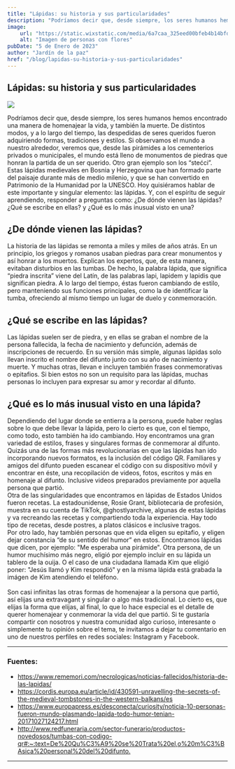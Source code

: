 ```yaml
---
title: "Lápidas: su historia y sus particularidades"
description: "Podríamos decir que, desde siempre, los seres humanos hemos encontrado una manera de homenajear la vida, y también la muerte. De distintos modos, y a lo largo del tiempo, las despedidas de seres queridos fueron adquiriendo formas, tradiciones y estilos. Si observamos el mundo a nuestro alrededor, veremos que, desde las pirámides a los cementerios privados o municipales, el mundo está lleno de monumentos de piedras que honran la partida de un ser querido."
image: 
    url: "https://static.wixstatic.com/media/6a7caa_325eed00bfeb4b14bfd7547cf67e118e~mv2.jpg/v1/fill/w_1110,h_740,al_c,q_85,usm_0.66_1.00_0.01,enc_auto/6a7caa_325eed00bfeb4b14bfd7547cf67e118e~mv2.jpg"
    alt: "Imagen de personas con flores"
pubDate: "5 de Enero de 2023"
author: "Jardín de la paz"
href: "/blog/lapidas-su-historia-y-sus-particularidades"
---
```


<BlogLayout title={frontmatter.title}>
    <section class="w-[70%] min-w-[70%] md:w-[90%] mx-auto mt-10 space-y-7">
        <h1 class="text-4xl font-semibold">Lápidas: su historia y sus particularidades</h1>
        <img src="https://static.wixstatic.com/media/6a7caa_325eed00bfeb4b14bfd7547cf67e118e~mv2.jpg/v1/fill/w_1110,h_740,al_c,q_85,usm_0.66_1.00_0.01,enc_auto/6a7caa_325eed00bfeb4b14bfd7547cf67e118e~mv2.jpg" class="w-full object-cover h-[400px] rounded-lg" />
        <p>Podríamos decir que, desde siempre, los seres humanos hemos encontrado una manera de homenajear la vida, y también la muerte. De distintos modos, y a lo largo del tiempo, las despedidas de seres queridos fueron adquiriendo formas, tradiciones y estilos. Si observamos el mundo a nuestro alrededor, veremos que, desde las pirámides a los cementerios privados o municipales, el mundo está lleno de monumentos de piedras que honran la partida de un ser querido.  Otro gran ejemplo son los “stećci”. Estas lápidas medievales en Bosnia y Herzegovina que han formado parte del paisaje durante más de medio milenio, y que se han convertido en Patrimonio de la Humanidad por la UNESCO.
        Hoy quisiéramos hablar de este importante y singular elemento: las lápidas. Y, con el espíritu de seguir aprendiendo, responder a preguntas como: ¿De dónde vienen las lápidas? ¿Qué se escribe en ellas? y ¿Qué es lo más inusual visto en una?</p>
        <h2 class="text-2xl font-medium">¿De dónde vienen las lápidas? </h2>
        <p>La historia de las lápidas se remonta a miles y miles de años atrás. En un principio, los griegos y romanos usaban piedras para crear monumentos y así honrar a los muertos. Explican los expertos, que, de esta manera, evitaban disturbios en las tumbas. De hecho, la palabra lápida, que significa “piedra inscrita” viene del Latín, de las palabras lapi, lapidem y lapidis que significan piedra. A lo largo del tiempo, éstas fueron cambiando de estilo, pero manteniendo sus funciones principales, como la de identificar la tumba, ofreciendo al mismo tiempo un lugar de duelo y conmemoración. </p>
        <h2 class="text-2xl font-medium">¿Qué se escribe en las lápidas? </h2>
        <p>Las lápidas suelen ser de piedra, y en ellas se graban el nombre de la persona fallecida, la fecha de nacimiento y defunción, además de inscripciones de recuerdo. En su versión más simple, algunas lápidas solo llevan inscrito el nombre del difunto junto con su año de nacimiento y muerte. Y muchas otras, llevan e incluyen también frases conmemorativas o epitafios. Si bien estos no son un requisito para las lápidas, muchas personas lo incluyen para expresar su amor y recordar al difunto.</p>
        <h2 class="text-2xl font-medium">¿Qué es lo más inusual visto en una lápida?</h2>
        <p>Dependiendo del lugar donde se entierra a la persona, puede haber reglas sobre lo que debe llevar la lápida, pero lo cierto es que, con el tiempo, como todo, esto también ha ido cambiando. Hoy encontramos una gran variedad de estilos, frases y singulares formas de conmemorar al difunto. <br/>
            Quizás una de las formas más revolucionarias en que las lápidas han ido incorporando nuevos formatos, es la inclusión del código QR. Familiares y amigos del difunto pueden escanear el código con su dispositivo móvil y encontrar en éste, una recopilación de videos, fotos, escritos y más en homenaje al difunto. Inclusive videos preparados previamente por aquella persona que partió. <br/>
            Otra de las singularidades que encontramos en lápidas de Estados Unidos fueron recetas. La estadounidense, Rosie Grant, bibliotecaria de profesión, muestra en su cuenta de TikTok, @ghostlyarchive, algunas de estas lápidas y va recreando las recetas y compartiendo toda la experiencia. Hay todo tipo de recetas, desde postres, a platos clásicos e inclusive tragos. <br/>
            Por otro lado, hay también personas que en vida eligen su epitafio, y eligen dejar constancia “de su sentido del humor” en estos. Encontramos lápidas que dicen, por ejemplo: "Me esperaba una pirámide". Otra persona, de un humor muchísimo más negro, eligió por ejemplo incluir en su lápida un tablero de la ouija.  O el caso de una ciudadana llamada Kim que eligió poner: "Jesús llamó y Kim respondió" y en la misma lápida está grabada la imágen de Kim atendiendo el teléfono. <br/> <br/>
            Son casi infinitas las otras formas de homenajear a la persona que partió, así elijas una extravagant y singular o algo más tradicional. Lo cierto es, que elijas la forma que elijas, al final, lo que lo hace especial es el detalle de querer homenajear y conmemorar la vida del que partió. Si te gustaría compartir con nosotros y nuestra comunidad algo curioso, interesante o simplemente tu opinión sobre el tema, te invitamos a dejar tu comentario en uno de nuestros perfiles en redes sociales: Instagram y Facebook. </p>
        <hr/>
        <h3 class="text-lg font-medium">Fuentes: </h3>
        <ul class="text-green-500 space-y-3">
            <li>
                <a href="https://www.rememori.com/necrologicas/noticias-fallecidos/historia-de-las-lapidas/ ">https://www.rememori.com/necrologicas/noticias-fallecidos/historia-de-las-lapidas/ </a>
            </li>
            <li>
                <a href="https://cordis.europa.eu/article/id/430591-unravelling-the-secrets-of-the-medieval-tombstones-in-the-western-balkans/es">https://cordis.europa.eu/article/id/430591-unravelling-the-secrets-of-the-medieval-tombstones-in-the-western-balkans/es</a>
            </li>
            <li>
                <a href="https://www.europapress.es/desconecta/curiosity/noticia-10-personas-fueron-mundo-plasmando-lapida-todo-humor-tenian-20171027124217.html">https://www.europapress.es/desconecta/curiosity/noticia-10-personas-fueron-mundo-plasmando-lapida-todo-humor-tenian-20171027124217.html</a>
            </li>
            <li>
                <a href="http://www.redfuneraria.com/sector-funerario/productos-novedosos/tumbas-con-codigo-qr#:~:text=De%20Qu%C3%A9%20se%20Trata%20el,o%20m%C3%BAsica%20personal%20del%20difunto">http://www.redfuneraria.com/sector-funerario/productos-novedosos/tumbas-con-codigo-qr#:~:text=De%20Qu%C3%A9%20se%20Trata%20el,o%20m%C3%BAsica%20personal%20del%20difunto.</a>
            </li>
        </ul>
        <hr/>
    </section>
</BlogLayout>
